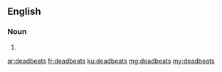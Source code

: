 ==English==

===Noun===
{{head|en|plural}}

# {{plural of|deadbeat|lang=en}}

[[ar:deadbeats]]
[[fr:deadbeats]]
[[ku:deadbeats]]
[[mg:deadbeats]]
[[my:deadbeats]]